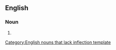 ==English==

===Noun===
{{infl|en|noun}}[[Category:English nouns that lack inflection template]]

# {{alternative form of|yellow brick road}}